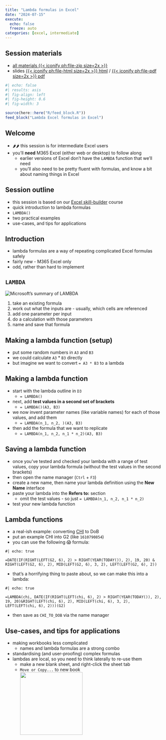 ---
title: "Lambda formulas in Excel"
date: "2024-07-15"
execute: 
  echo: false
  freeze: auto
categories: [excel, intermediate]
---
:::{.callout-note collapse=false appearance='default' icon=true}
## Session materials
+ [all materials {{< iconify ph:file-zip size=2x >}}](src/lambda_formulas_in_excel.zip)
+ slides [{{< iconify ph:file-html size=2x >}} html](src/lambda_formulas_in_excel.html) / [{{< iconify ph:file-pdf size=2x >}} pdf](src/lambda_formulas_in_excel.pdf)
:::

```{r}
#| echo: false
#| results: asis
#| fig-align: left
#| fig-height: 0.6
#| fig-width: 3

source(here::here("R/feed_block.R"))
feed_block("Lambda Excel formulas in Excel")

```

## Welcome

-   🌶🌶 this session is for intermediate Excel users
-   you'll **need** M365 Excel (either web or desktop) to follow along
    -   earlier versions of Excel don't have the `LAMBDA` function that we'll need
    -   you'll also need to be pretty fluent with formulas, and know a bit about naming things in Excel

## Session outline

-   this session is based on our [Excel skill-builder](https://learn.nes.nhs.scot/71690) course
-   quick introduction to lambda formulas
-   `LAMBDA()`
-   two practical examples
-   use-cases, and tips for applications

## Introduction

-   lambda formulas are a way of repeating complicated Excel formulas safely
-   fairly new - M365 Excel only
-   odd, rather than hard to implement

## `LAMBDA`

![Microsoft's summary of LAMBDA](https://support.content.office.net/en-us/media/627806f0-40f4-4a27-86d1-4ef77a86331c.png)</br>

1.  take an existing formula
2.  work out what the inputs are - usually, which cells are referenced
3.  add one parameter per input
4.  do a calculation with those parameters
5.  name and save that formula

## Making a lambda function (setup)

-   put some random numbers in `A3` and `B3`
-   we could calculate `A3` \* `B3` directly
-   but imagine we want to convert `= A3 * B3` to a lambda

## Making a lambda function

-   start with the lambda outline in `D3`
    -   `= LAMBDA()`
-   next, add **test values in a second set of brackets**
    -   `= LAMBDA()(A3, B3)`
-   we now invent parameter names (like variable names) for each of those values, and add them
    -   `= LAMBDA(n_1, n_2, )(A3, B3)`
-   then add the formula that we want to replicate
    -   `= LAMBDA(n_1, n_2, n_1 * n_2)(A3, B3)`

## Saving a lambda function

-   once you've tested and checked your lambda with a range of test values, copy your lambda formula (without the test values in the second brackets)
-   then open the name manager (`Ctrl` + `F3`)
-   create a new name, then name your lambda definition using the **New Name** interface
-   paste your lambda into the **Refers to:** section
    -   omit the test values - so just `= LAMBDA(n_1, n_2, n_1 * n_2)`
-   test your new lambda function

## Lambda functions

-   a real-ish example: converting [CHI](https://en.wikipedia.org/wiki/National_Health_Service_Central_Register) to DoB
-   put an example CHI into G2 (like `1610790854`)
-   you can use the following 😱 formula:

```{verbatim}
#| echo: true

=DATE(IF(RIGHT(LEFT(G2, 6), 2) > RIGHT(YEAR(TODAY()), 2), 19, 20) & RIGHT(LEFT(G2, 6), 2), MID(LEFT(G2, 6), 3, 2), LEFT(LEFT(G2, 6), 2))

```


-   that's a horrifying thing to paste about, so we can make this into a lambda:

```{verbatim}
#| echo: true

=LAMBDA(chi, DATE(IF(RIGHT(LEFT(chi, 6), 2) > RIGHT(YEAR(TODAY()), 2), 19, 20)&RIGHT(LEFT(chi, 6), 2), MID(LEFT(chi, 6), 3, 2), LEFT(LEFT(chi, 6), 2)))(G2)

```

-   then save as `CHI_TO_DOB` via the name manager


## Use-cases, and tips for applications

-   making workbooks less complicated
    -   names and lambda formulas are a strong combo
-   standardising (and user-proofing) complex formulas
-   lambdas are local, so you need to think laterally to re-use them
    -   make a new blank sheet, and right-click the sheet tab
    -   `Move or Copy...` to new book </br>![](../src/images/clipboard-251116894.png){height="200px"}

